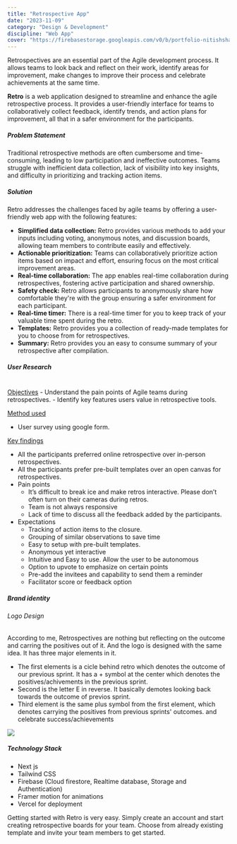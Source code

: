 ```yaml
---
title: "Retrospective App"
date: "2023-11-09"
category: "Design & Development"
discipline: "Web App"
cover: "https://firebasestorage.googleapis.com/v0/b/portfolio-nitishsharma.appspot.com/o/designing%2FRetro%20app.jpeg?alt=media&token=76554d86-b643-43e1-9918-c5b93c858b37"
---
```


Retrospectives are an essential part of the Agile development process. It allows teams to look back and reflect on their work, identify areas for improvement, make changes to improve their process and celebrate achievements at the same time.

**Retro** is a web application designed to streamline and enhance the agile retrospective process. It provides a user-friendly interface for teams to collaboratively collect feedback, identify trends, and action plans for improvement, all that in a safer environment for the participants. 

##### Problem Statement
Traditional retrospective methods are often cumbersome and time-consuming, leading to low participation and ineffective outcomes. Teams struggle with inefficient data collection, lack of visibility into key insights, and difficulty in prioritizing and tracking action items.

##### Solution
Retro addresses the challenges faced by agile teams by offering a user-friendly web app with the following features:
- **Simplified data collection:** Retro provides various methods to add your inputs including voting, anonymous notes, and discussion boards, allowing team members to contribute easily and effectively.
- **Actionable prioritization:** Teams can collaboratively prioritize action items based on impact and effort, ensuring focus on the most critical improvement areas.
- **Real-time collaboration:** The app enables real-time collaboration during retrospectives, fostering active participation and shared ownership.
- **Safety check:** Retro allows participants to anonymously share how comfortable they're with the group ensuring a safer environment for each participant.
- **Real-time timer:** There is a real-time timer for you to keep track of your valuable time spent during the retro. 
- **Templates:** Retro provides you a collection of ready-made templates for you to choose from for retrospectives. 
- **Summary:** Retro provides you an easy to consume summary of your retrospective after compilation.  

##### User Research
<br />
<u>Objectives</u>
- Understand the pain points of Agile teams during retrospectives.
- Identify key features users value in retrospective tools.

<u>Method used</u>
- User survey using google form.

<u>Key findings</u>
- All the participants preferred online retrospective over in-person retrospectives.
- All the participants prefer pre-built templates over an open canvas for retrospectives.
- Pain points
    - It’s difficult to break ice and make retros interactive. Please don’t often turn on their cameras during retros.
    - Team is not always responsive
    - Lack of time to discuss all the feedback added by the participants.
- Expectations
    - Tracking of action items to the closure.
    - Grouping of similar observations to save time
    - Easy to setup with pre-built templates.
    - Anonymous yet interactive
    - Intuitive and Easy to use. Allow the user to be autonomous
    - Option to upvote to emphasize on certain points
    - Pre-add the invitees and capability to send them a reminder
    - Facilitator score or feedback option


##### Brand identity
###### Logo Design
According to me, Retrospectives are nothing but reflecting on the outcome and carring the positives out of it. And the logo is designed with the same idea. It has three major elements in it.
- The first elements is a cicle behind retro which denotes the outcome of our previous sprint. It has a + symbol at the center which denotes the positives/achivements in the previous sprint.
- Second is the letter E in reverse. It basically demotes looking back towards the outcome of previos sprint.
- Third element is the same plus symbol from the first element, which denotes carrying the positives from previous sprints' outcomes. and celebrate success/achievements 

![](https://firebasestorage.googleapis.com/v0/b/portfolio-nitishsharma.appspot.com/o/designing%2FRetro%20Logo%20Explanation.jpg?alt=media&token=edb06c16-8403-449a-9ca5-19e1a7547a48)


##### Technology Stack
- Next js
- Tailwind CSS
- Firebase (Cloud firestore, Realtime database, Storage and Authentication)
- Framer motion for animations
- Vercel for deployment


Getting started with Retro is very easy. Simply create an account and start creating retrospective boards for your team. Choose from already existing template and invite your team members to get started.

